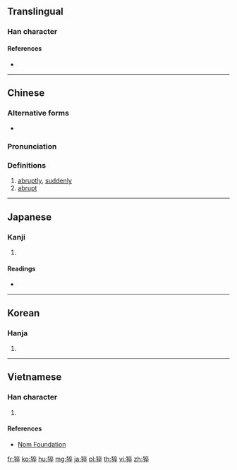 {{character info/new}}
==Translingual==

===Han character===
{{Han char|rn=94|rad=犬|as=08|sn=11|four=40248|canj=KHYOJ|ids=⿰犭卒}}

====References====
* {{Han ref|kx=0714.020|dkj=20500|dj=1126.010|hdz=21354.100|uh=731D|ud=29469|bh=D660|bd=54880}}

----

==Chinese==
{{zh-forms}}

===Alternative forms===
* {{l|zh|卒}}

===Pronunciation===
{{zh-pron
|m=cù
|c=cyut3
|mc=y
|oc=y
|ma=
|cat=adv,a
}}

===Definitions===
{{zh-hanzi}}

# [[abruptly]], [[suddenly]]
# [[abrupt]]
#: {{zh-x|猝死|sudden death}}

----

==Japanese==

===Kanji===
{{ja-kanji|grade=|rs=犬08}}

# {{defn|lang=ja|sort=犬08}}

====Readings====
* {{ja-readings|on=[[そつ]] (sotsu)|kun=[[にわか]] (niwaka)|nanori=}}

----

==Korean==

===Hanja===
{{ko-hanja|hangeul=졸|eumhun=|rv=jol|mr=chol|y=col}}

# {{defn|lang=ko|sort=犬08}}

----

==Vietnamese==

===Han character===
{{vi-readings|rs=犬08|hanviet=[[vuốt]], [[tót]], [[thốt]], [[thút]]}}

# {{defn|lang=vi|sort=犬08}}

====References====
* [http://nomfoundation.org/common/nom_details.php?codepoint=731d Nom Foundation]

[[fr:猝]]
[[ko:猝]]
[[hu:猝]]
[[mg:猝]]
[[ja:猝]]
[[pl:猝]]
[[th:猝]]
[[vi:猝]]
[[zh:猝]]